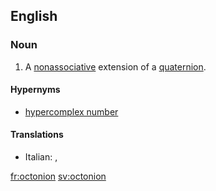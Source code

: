==English==

===Noun===
{{wikipedia}}
{{en-noun}}

# {{context|mathematics|lang=en}} A [[nonassociative]] extension of a [[quaternion]].

====Hypernyms====
* [[hypercomplex number]]

====Translations====
{{trans-top|nonassociative extension of a quaternion}}
* Italian: {{t|it|ottonione|m}}, {{t+|it|ottetto|m}}
{{trans-mid}}
{{trans-bottom}}

[[fr:octonion]]
[[sv:octonion]]